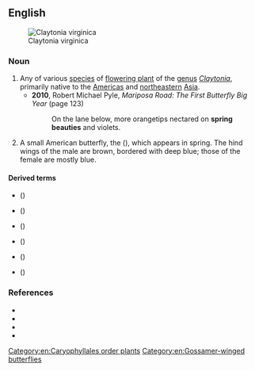 ==English==
[[File:Claytonia_virginica_2_Radnor_Lake.jpg|thumb|Claytonia virginica]]

===Noun===
{{en-noun}}

# Any of various [[species]] of [[flowering plant]] of the [[genus]] ''[[Claytonia]]'', primarily native to the [[Americas]] and [[northeastern]] [[Asia]].
#* '''2010''', Robert Michael Pyle, ''Mariposa Road: The First Butterfly Big Year'' (page 123)
#*: On the lane below, more orangetips nectared on '''spring beauties''' and violets.
# {{lb|en|obsolete}} A small American butterfly, the {{vern|early hairstreak}} ({{taxlink|Erora laeta|species|ver=180618}}), which appears in spring. The hind wings of the male are brown, bordered with deep blue; those of the female are mostly blue.

====Derived terms====
* {{vern|Carolina spring beauty}} ({{taxlink|Claytonia caroliniana|species|ver=180618}})
* {{vern|eastern spring beauty}} ({{taxlink|Claytonia virginica|species|ver=180618}})
* {{vern|Rocky Mountain spring beauty}} ({{taxlink|Claytonia rosea|species|ver=180618}})
* {{vern|springbeauty}} ({{taxlink|Claytonia virginica|species|ver=180618}})
* {{vern|Virginia spring beauty}} ({{taxlink|Claytonia virginica|species|ver=180618}})
* {{vern|weastern spring beauty}} ({{taxlink|Claytonia lanceolata|species|ver=180618}})

===References===
* {{pedia}}
* {{specieslite|i=1|Claytonia}}
* {{comcatlite|i=1|Claytonia}}
* {{R:USDA Plants|CLAYT}}

[[Category:en:Caryophyllales order plants]]
[[Category:en:Gossamer-winged butterflies]]